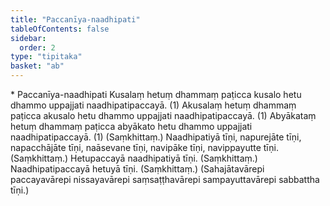 ```yaml
---
title: "Paccanīya-naadhipati"
tableOfContents: false
sidebar:
  order: 2
type: "tipitaka"
basket: "ab"
---
```



<DynamicBreadcrumb />

<Paragraph type="center">
* Paccanīya-naadhipati
</Paragraph>

<Division number="4">

<Paragraph number="9">
Kusalaṃ hetuṃ dhammaṃ paṭicca kusalo hetu dhammo uppajjati naadhipatipaccayā. (1)
</Paragraph>

<Paragraph number="10">
Akusalaṃ hetuṃ dhammaṃ paṭicca akusalo hetu dhammo uppajjati naadhipatipaccayā. (1)
</Paragraph>

<Paragraph number="11">
Abyākataṃ hetuṃ dhammaṃ paṭicca abyākato hetu dhammo uppajjati naadhipatipaccayā. (1) (Saṃkhittaṃ.)
</Paragraph>

</Division>
<Division number="5">

<Paragraph number="12">
Naadhipatiyā tīṇi, napurejāte tīṇi, napacchājāte tīṇi, naāsevane tīṇi, navipāke tīṇi, navippayutte tīṇi. (Saṃkhittaṃ.)
</Paragraph>

<Paragraph number="13">
Hetupaccayā naadhipatiyā tīṇi. (Saṃkhittaṃ.)
</Paragraph>

<Paragraph number="14">
Naadhipatipaccayā hetuyā tīṇi. (Saṃkhittaṃ.)
</Paragraph>

<Paragraph number="15">
(Sahajātavārepi paccayavārepi nissayavārepi saṃsaṭṭhavārepi sampayuttavārepi sabbattha tīṇi.)
</Paragraph>
</Division>